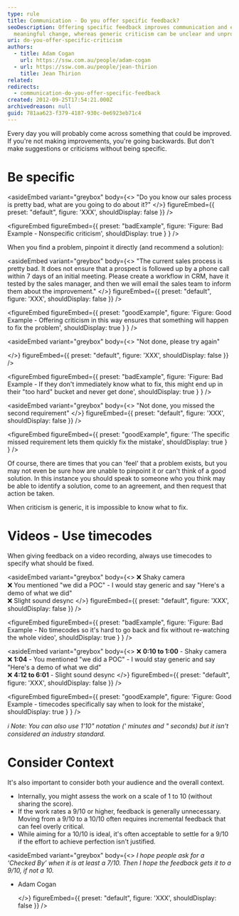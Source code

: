 ```yaml
---
type: rule
title: Communication - Do you offer specific feedback?
seoDescription: Offering specific feedback improves communication and encourages
  meaningful change, whereas generic criticism can be unclear and unproductive.
uri: do-you-offer-specific-criticism
authors:
  - title: Adam Cogan
    url: https://ssw.com.au/people/adam-cogan
  - url: https://ssw.com.au/people/jean-thirion
    title: Jean Thirion
related:
redirects:
  - communication-do-you-offer-specific-feedback
created: 2012-09-25T17:54:21.000Z
archivedreason: null
guid: 781aa623-f379-4187-930c-0e6923eb71c4
---
```

Every day you will probably come across something that could be improved. If you're not making improvements, you're going backwards. But don't make suggestions or criticisms without being specific.
# Be specific

<asideEmbed
  variant="greybox"
  body={<>
    "Do you know our sales process is pretty bad, what are you going to do about it?"
  </>}
  figureEmbed={{
    preset: "default",
    figure: 'XXX',
    shouldDisplay: false
  }}
/>

<figureEmbed figureEmbed={{
  preset: "badExample",
  figure: 'Figure: Bad Example - Nonspecific criticism',
  shouldDisplay: true
} } />


When you find a problem, pinpoint it directly (and recommend a solution):

<asideEmbed
  variant="greybox"
  body={<>
    "The current sales process is pretty bad. It does not ensure that a prospect is followed up by a phone call within 7 days of an initial meeting. Please create a workflow in CRM, have it tested by the sales manager, and then we will email the sales team to inform them about the improvement."
  </>}
  figureEmbed={{
    preset: "default",
    figure: 'XXX',
    shouldDisplay: false
  }}
/>

<figureEmbed figureEmbed={{
  preset: "goodExample",
  figure: 'Figure: Good Example - Offering criticism in this way ensures that something will happen to fix the problem',
  shouldDisplay: true
} } />


<asideEmbed
  variant="greybox"
  body={<>
    "Not done, please try again"

  </>}
  figureEmbed={{
    preset: "default",
    figure: 'XXX',
    shouldDisplay: false
  }}
/>

<figureEmbed figureEmbed={{
  preset: "badExample",
  figure: 'Figure: Bad Example - If they don\'t immediately know what to fix, this might end up in their "too hard" bucket and never get done',
  shouldDisplay: true
} } />


<asideEmbed
  variant="greybox"
  body={<>
    "Not done, you missed the second requirement"
  </>}
  figureEmbed={{
    preset: "default",
    figure: 'XXX',
    shouldDisplay: false
  }}
/>

<figureEmbed figureEmbed={{
  preset: "goodExample",
  figure: 'The specific missed requirement lets them quickly fix the mistake',
  shouldDisplay: true
} } />


Of course, there are times that you can 'feel' that a problem exists, but you may not even be sure how are unable to pinpoint it or can't think of a good solution. In this instance you should speak to someone who you think may be able to identify a solution, come to an agreement, and then request that action be taken.

When criticism is generic, it is impossible to know what to fix.

# Videos - Use timecodes

When giving feedback on a video recording, always use timecodes to specify what should be fixed.

<asideEmbed
  variant="greybox"
  body={<>
    ❌ Shaky camera \
❌ You mentioned "we did a POC" - I would stay generic and say "Here's a demo of what we did"\
❌ Slight sound desync
  </>}
  figureEmbed={{
    preset: "default",
    figure: 'XXX',
    shouldDisplay: false
  }}
/>

<figureEmbed figureEmbed={{
  preset: "badExample",
  figure: 'Figure: Bad Example - No timecodes so it\'s hard to go back and fix without re-watching the whole video',
  shouldDisplay: true
} } />


<asideEmbed
  variant="greybox"
  body={<>
    ❌ **0:10 to 1:00** - Shaky camera\
❌ **1:04** - You mentioned "we did a POC" - I would stay generic and say "Here's a demo of what we did"\
❌ **4:12 to 6:01** - Slight sound desync
  </>}
  figureEmbed={{
    preset: "default",
    figure: 'XXX',
    shouldDisplay: false
  }}
/>

<figureEmbed figureEmbed={{
  preset: "goodExample",
  figure: 'Figure: Good Example - timecodes specifically say when to look for the mistake',
  shouldDisplay: true
} } />


*ℹ️ Note: You can also use 1'10" notation (' minutes and " seconds) but it isn't considered an industry standard.*

# Consider Context

It's also important to consider both your audience and the overall context.

* Internally, you might assess the work on a scale of 1 to 10 (without sharing the score).
* If the work rates a 9/10 or higher, feedback is generally unnecessary. Moving from a 9/10 to a 10/10 often requires incremental feedback that can feel overly critical.
* While aiming for a 10/10 is ideal, it's often acceptable to settle for a 9/10 if the effort to achieve perfection isn't justified.

<asideEmbed
  variant="greybox"
  body={<>
    *I hope people ask for a ‘Checked By’ when it is at least a 7/10.
Then I hope the feedback gets it to a 9/10, if not a 10.*

* Adam Cogan

  </>}
  figureEmbed={{
    preset: "default",
    figure: 'XXX',
    shouldDisplay: false
  }}
/>